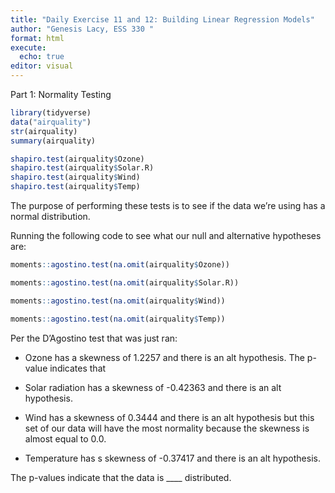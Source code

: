 ```yaml
---
title: "Daily Exercise 11 and 12: Building Linear Regression Models"
author: "Genesis Lacy, ESS 330 "
format: html
execute:
  echo: true
editor: visual
---
```


Part 1: Normality Testing

```r
library(tidyverse)
data("airquality")
str(airquality)
summary(airquality)

shapiro.test(airquality$Ozone)
shapiro.test(airquality$Solar.R)
shapiro.test(airquality$Wind)
shapiro.test(airquality$Temp)

```

The purpose of performing these tests is to see if the data we're using has a normal distribution.

Running the following code to see what our null and alternative hypotheses are:

```r
moments::agostino.test(na.omit(airquality$Ozone))

moments::agostino.test(na.omit(airquality$Solar.R))

moments::agostino.test(na.omit(airquality$Wind))

moments::agostino.test(na.omit(airquality$Temp))
```

Per the D'Agostino test that was just ran:

-   Ozone has a skewness of 1.2257 and there is an alt hypothesis. The p-value indicates that

-   Solar radiation has a skewness of -0.42363 and there is an alt hypothesis.

-   Wind has a skewness of 0.3444 and there is an alt hypothesis but this set of our data will have the most normality because the skewness is almost equal to 0.0.

-   Temperature has s skewness of -0.37417 and there is an alt hypothesis.

The p-values indicate that the data is \_\_\_\_ distributed.
